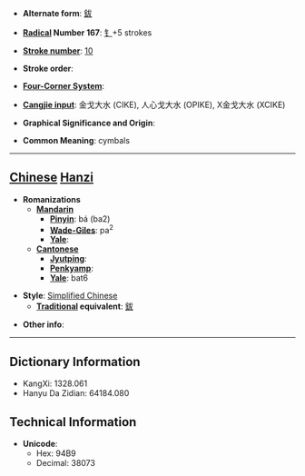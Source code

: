* '''Alternate form''': [[鈸]]

* '''[[Wiktionary:Chinese radical index| Radical]] Number 167''': [[Wiktionary:Chinese radical index 钅|钅]]+5 strokes

* '''[[Wiktionary:Chinese total strokes index|Stroke number]]''': [[Wiktionary:Chinese total strokes index 10|10]]

* '''Stroke order''': 

* '''[[Wiktionary:Chinese four corner index|Four-Corner System]]''': 

* '''[[Wiktionary:Chinese Cangjie index|Cangjie input]]''': 金戈大水 (CIKE), 人心戈大水 (OPIKE), X金戈大水 (XCIKE)

* '''Graphical Significance and Origin''': 

* '''Common Meaning''': cymbals

----

== [[Chinese]] [[Hanzi]] ==

* '''Romanizations'''
** '''[[Mandarin]]'''
*** '''[[Pinyin]]''': bá (ba2)
*** '''[[Wade-Giles]]''': pa<sup>2</sup>
*** '''[[Yale]]''': 
** '''[[Cantonese]]'''
*** '''[[Jyutping]]''':
*** '''[[Penkyamp]]''': 
*** '''[[Yale]]''': bat6

* '''Style''': [[Simplified Chinese]] 
** '''[[Traditional Chinese|Traditional]] equivalent''': [[鈸]]

* '''Other info''': 

----

== Dictionary Information ==

* KangXi: 1328.061
* Hanyu Da Zidian: 64184.080

== Technical Information ==

* '''Unicode''':
** Hex: 94B9
** Decimal: 38073